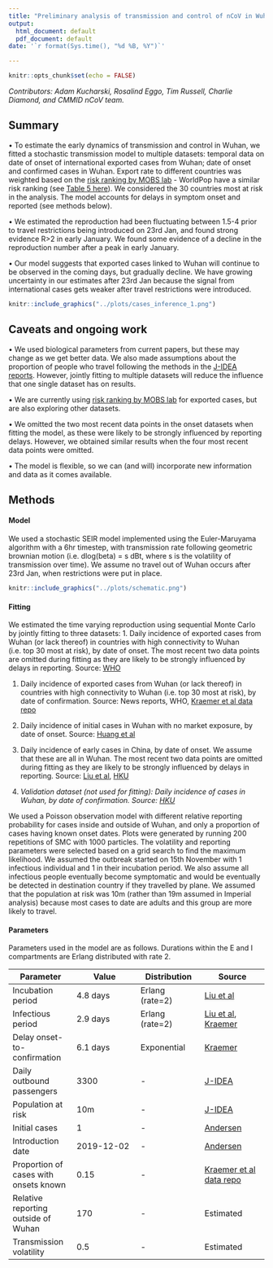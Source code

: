 ```yaml
---
title: "Preliminary analysis of transmission and control of nCoV in Wuhan"
output:
  html_document: default
  pdf_document: default
date: '`r format(Sys.time(), "%d %B, %Y")`'

---
```


```r
knitr::opts_chunk$set(echo = FALSE)
```

*Contributors: Adam Kucharski, Rosalind Eggo, Tim Russell, Charlie Diamond, and CMMID nCoV team.*

## Summary

• To estimate the early dynamics of transmission and control in Wuhan, we fitted a stochastic transmission model to multiple datasets: temporal data on date of onset of international exported cases from Wuhan; date of onset and confirmed cases in Wuhan. Export rate to different countries was weighted based on the [risk ranking by MOBS lab](https://www.mobs-lab.org/2019ncov.html) - WorldPop have a similar risk ranking (see [Table 5 here](https://www.worldpop.org/events/china)). We considered the 30 countries most at risk in the analysis. The model accounts for delays in symptom onset and reported (see methods below).

• We estimated the reproduction had been fluctuating between 1.5-4 prior to travel restrictions being introduced on 23rd Jan, and found strong evidence R>2 in early January. We found some evidence of a decline in the reproduction number after a peak in early January.

• Our model suggests that exported cases linked to Wuhan will continue to be observed in the coming days, but gradually decline. We have growing uncertainty in our estimates after 23rd Jan because the signal from international cases gets weaker after travel restrictions were introduced.


```r
knitr::include_graphics("../plots/cases_inference_1.png")
```

## Caveats and ongoing work

• We used biological parameters from current papers, but these may change as we get better data. We also made assumptions about the proportion of people who travel following the methods in the [J-IDEA reports](https://www.imperial.ac.uk/mrc-global-infectious-disease-analysis/news--wuhan-coronavirus/). However, jointly fitting to multiple datasets will reduce the influence that one single dataset has on results.

• We are currently using [risk ranking by MOBS lab](https://www.mobs-lab.org/2019ncov.html) for exported cases, but are also exploring other datasets.

• We omitted the two most recent data points in the onset datasets when fitting the model, as these were likely to be strongly influenced by reporting delays. However, we obtained similar results when the four most recent data points were omitted.

• The model is flexible, so we can (and will) incorporate new information and data as it comes available.


## Methods

#### Model

We used a stochastic SEIR model implemented using the Euler-Maruyama algorithm with a 6hr timestep, with transmission rate following geometric brownian motion (i.e. dlog(beta) = s dBt, where s is the volatility of transmission over time). We assume no travel out of Wuhan occurs after 23rd Jan, when restrictions were put in place. 

```r
knitr::include_graphics("../plots/schematic.png")
```

#### Fitting

We estimated the time varying reproduction using sequential Monte Carlo by jointly fitting to three datasets:
1. Daily incidence of exported cases from Wuhan (or lack thereof) in countries with high connectivity to Wuhan (i.e. top 30 most at risk), by date of onset.  The most recent two data points are omitted during fitting as they are likely to be strongly influenced by delays in reporting. Source: [WHO](https://www.who.int/docs/default-source/coronaviruse/situation-reports/20200126-sitrep-6-2019--ncov.pdf) 

1. Daily incidence of exported cases from Wuhan (or lack thereof) in countries with high connectivity to Wuhan (i.e. top 30 most at risk), by date of confirmation. Source: News reports, WHO, [Kraemer et al data repo](https://docs.google.com/spreadsheets/d/1itaohdPiAeniCXNlntNztZ_oRvjh0HsGuJXUJWET008/edit?usp=sharing)

1. Daily incidence of initial cases in Wuhan with no market exposure, by date of onset. Source: [Huang et al](https://www.thelancet.com/journals/lancet/article/PIIS0140-6736(20)30183-5/fulltext) 

1. Daily incidence of early cases in China, by date of onset. We assume that these are all in Wuhan.  The most recent two data points are omitted during fitting as they are likely to be strongly influenced by delays in reporting. Source: [Liu et al](https://www.biorxiv.org/content/10.1101/2020.01.25.919787v1), [HKU](https://www.med.hku.hk/f/news/3549/7418/Wuhan-coronavirus-outbreak_AN-UPDATE_20200127.pdf)

1. _Validation dataset (not used for fitting): Daily incidence of cases in Wuhan, by date of confirmation. Source: [HKU](https://www.med.hku.hk/f/news/3549/7418/Wuhan-coronavirus-outbreak_AN-UPDATE_20200127.pdf)_

We used a Poisson observation model with different relative reporting probability for cases inside and outside of Wuhan, and only a proportion of cases having known onset dates. Plots were generated by running 200 repetitions of SMC with 1000 particles. The volatility and reporting parameters were selected based on a grid search to find the maximum likelihood. We assumed the outbreak started on 15th November with 1 infectious individual and 1 in their incubation period. We also assume all infectious people eventually become symptomatic and would be eventually be detected in destination country if they travelled by plane. We assumed that the population at risk was 10m (rather than 19m assumed in Imperial analysis) because most cases to date are adults and this group are more likely to travel.

#### Parameters

Parameters used in the model are as follows. Durations within the E and I compartments are Erlang distributed with rate 2.

| Parameter      | Value | Distribution | Source
| ----------- | ----------- | ----------- | ----------- |
| Incubation period      | 4.8 days       | Erlang (rate=2) | [Liu et al](https://www.biorxiv.org/content/10.1101/2020.01.25.919787v1)
| Infectious period   | 2.9 days        | Erlang (rate=2) | [Liu et al](https://www.biorxiv.org/content/10.1101/2020.01.25.919787v1), [Kraemer](http://virological.org/t/epidemiological-data-from-the-ncov-2019-outbreak-early-descriptions-from-publicly-available-data/337)
| Delay onset-to-confirmation  | 6.1 days        | Exponential | [Kraemer](http://virological.org/t/epidemiological-data-from-the-ncov-2019-outbreak-early-descriptions-from-publicly-available-data/337)
| Daily outbound passengers   | 3300        | - | [J-IDEA](https://www.imperial.ac.uk/mrc-global-infectious-disease-analysis/news--wuhan-coronavirus/)
| Population at risk   | 10m        | - | [J-IDEA](https://www.imperial.ac.uk/mrc-global-infectious-disease-analysis/news--wuhan-coronavirus/)
| Initial cases   | 1        | - | [Andersen](http://virological.org/t/clock-and-tmrca-based-on-27-genomes/347)
| Introduction date  | 2019-12-02        | - | [Andersen](http://virological.org/t/clock-and-tmrca-based-on-27-genomes/347)
| Proportion of cases with onsets known   | 0.15     | - | [Kraemer et al data repo](https://docs.google.com/spreadsheets/d/1itaohdPiAeniCXNlntNztZ_oRvjh0HsGuJXUJWET008/edit?usp=sharing)
| Relative reporting outside of Wuhan   | 170     | - | Estimated
| Transmission volatility   | 0.5        | - | Estimated







